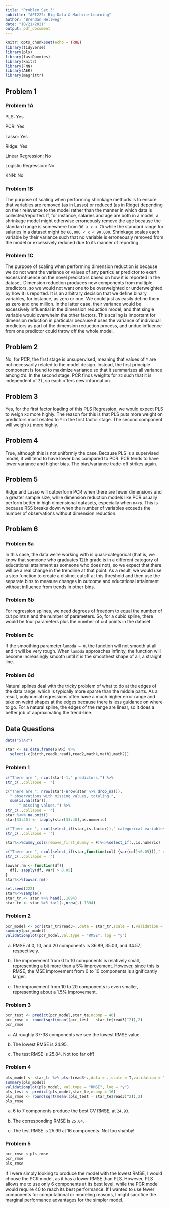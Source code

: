 ```yaml
---
title: "Problem Set 3"
subtitle: "API222: Big Data & Machine Learning"
author: "Brendan Hellweg"
date: "10/21/2021"
output: pdf_document
---
```


```r
knitr::opts_chunk$set(echo = TRUE)
library(tidyverse)
library(pls)
library(fastDummies)
library(knitr)
library(FNN)
library(AER)
library(magrittr)
```

## Problem 1

### Problem 1A

PLS: Yes

PCR: Yes

Lasso: Yes

Ridge: Yes

Linear Regression: No

Logistic Regression: No

KNN: No

### Problem 1B
The purpose of scaling when performing shrinkage methods is to ensure that variables are removed (as in Lasso) or reduced (as in Ridge) depending on their relevance to the model rather than the manner in which data is collected/reported. If, for instance, salaries and age are both in a model, a shrinkage model might otherwise erroneously remove the age because the standard range is somewhere from `30 < x < 70` while the standard range for salaries in a dataset might be `60,000 < x < 90,000`. Shrinkage scales each variable by their variance such that no variable is erroneously removed from the model or excessively reduced due to its manner of reporting. 

### Problem 1C
The purpose of scaling when performing dimension reduction is because we do not want the variance or values of any particular predictor to exert excess influence on the novel predictors based on how it is reported in the dataset. Dimension reduction produces new components from multiple predictors, so we would not want one to be overweighted or underweighted by how it is reported. It is an arbitrary decision that we define binary variables, for instance, as zero or one. We could just as easily define them as zero and one million. In the latter case, their variance would be excessively influential in the dimension reduction model, and that single variable would overwhelm the other factors. This scaling is important for dimension reduction in particular because it uses the variance of individual predictors as part of the dimension reduction process, and undue influence from one predictor could throw off the whole model.

## Problem 2
No, for PCR, the first stage is unsupervised, meaning that values of `Y` are not necessarily related to the model design. Instead, the first principle component is found to maximize variance so that it summarizes all variance among `X`'s. In the second stage, PCR finds weights for `Z2` such that it is independent of `Z1`, so each offers new information.

## Problem 3
Yes, for the first factor loading of this PLS Regression, we would expect PLS to weigh `X2` more highly. The reason for this is that PLS puts more weight on predictors most related to `Y` in the first factor stage. The second component will weigh `X1` more highly.

## Problem 4
True, although this is not uniformly the case. Because PLS is a supervised model, it will tend to have lower bias compared to PCR. PCR tends to have lower variance and higher bias. The bias/variance trade-off strikes again.

## Problem 5
Ridge and Lasso will outperform PCR when there are fewer dimensions and a greater sample size, while dimension reduction models like PCR usually perform better in high dimensional datasets, especially when `n<<p`. This is because RSS breaks down when the number of variables exceeds the number of observations without dimension reduction.

## Problem 6

### Problem 6a
In this case, the data we're working with is quasi-categorical (that is, we know that someone who graduates 12th grade is in a different category of educational attainment as someone who does not), so we expect that there will be a real change in the trendline at that point. As a result, we would use a step function to create a distinct cutoff at this threshold and then use the separate bins to measure changes in outcome and educational attainment without influence from trends in other bins. 

### Problem 6b
For regression splines, we need degrees of freedom to equal the number of cut points `K` and the number of parameters. So, for a cubic spline, there would be four parameters plus the number of cut points in the dataset.

### Problem 6c
If the smoothing parameter `lambda = 0`, the function will not smooth at all and it will be very rough. When `lambda` approaches infinity, the function will become increasingly smooth until it is the smoothest shape of all, a straight line.

### Problem 6d
Natural splines deal with the tricky problem of what to do at the edges of the data range, which is typically more sparse than the middle parts. As a result, polynomial regressions often have a much higher error range and take on weird shapes at the edges because there is less guidance on where to go. For a natural spline, the edges of the range are linear, so it does a better job of approximating the trend-line. 

\newpage

## Data Questions

```r
data("STAR")

star <- as.data.frame(STAR) %>%
  select(-c(birth,readk,read1,read2,mathk,math1,math2))

```

### Problem 1
```r
c("There are ", ncol(star)-1," predictors.") %>% 
str_c(.,collapse = '')

c("There are ", nrow(star)-nrow(star %>% drop_na()),
  " observations with missing values, totaling ",
  sum(is.na(star)),
      " missing values.") %>% 
str_c(.,collapse = '')
star %<>% na.omit() 
star[33:40] <- lapply(star[33:40],as.numeric)

c("There are ", ncol(select_if(star,is.factor))," categorical variables (before we create dummies).") %>% 
str_c(.,collapse = '')

star%<>%dummy_cols(remove_first_dummy = F)%<>%select_if(.,is.numeric)

c("There are ", ncol(select_if(star,function(col) {var(col)<0.05}))," variables with variance less than 0.05.") %>% 
str_c(.,collapse = '')

lowvar.rm <- function(df){
  df[, sapply(df, var) > 0.05]
}
star%<>%lowvar.rm()
```
```r
set.seed(222) 
star%<>%sample()
star_tr <- star %>% head(.,1894) 
star_te <- star %>% tail(.,nrow(.)-1894) 
```

### Problem 2
```r
pcr_model <- pcr(star_tr$read3~.,data = star_tr,scale = T,validation = "CV")
summary(pcr_model)
validationplot(pcr_model,val.type = "RMSE", log = "y")
```
a) RMSE at 0, 10, and 20 components is 36.89, 35.03, and 34.57, respectively.

b) The improvement from 0 to 10 components is relatively small, representing a bit more than a 5% improvement. However, since this is RMSE, the MSE improvement from 0 to 10 components is significantly larger. 

c) The improvement from 10 to 20 components is even smaller, representing about a 1.5% improvement. 

### Problem 3
```r
pcr_test <- predict(pcr_model,star_te,ncomp = 40)
pcr_rmse <- round(sqrt(mean((pcr_test - star_te$read3)^2)),2)
pcr_rmse
```
a) At roughly 37-38 components we see the lowest RMSE value.

b) The lowest RMSE is 24.95.

c) The test RMSE is 25.84. Not too far off!

### Problem 4
```r
pls_model <- star_tr %>% plsr(read3~.,data = .,scale = T,validation = "CV")
summary(pls_model)
validationplot(pls_model, val.type = "RMSE", log = "y")
pls_test <- predict(pls_model,star_te,ncomp = 16)
pls_rmse <- round(sqrt(mean((pls_test - star_te$read3)^2)),2)
pls_rmse
```
a) 6 to 7 components produce the best CV RMSE, at `24.93`.

b) The corresponding RMSE is `25.04`.

c) The test RMSE is 25.99 at 16 components. Not too shabby!

### Problem 5
```r
pcr_rmse < pls_rmse
pcr_rmse
pls_rmse
```
If I were simply looking to produce the model with the lowest RMSE, I would choose the PCR model, as it has a lower RMSE than PLS. However, PLS allows me to use only 6 components at its best level, while the PCR model would require 40 to reach its best performance. If I wanted to use fewer components for computational or modeling reasons, I might sacrifice the marginal performance advantages for the simpler model.